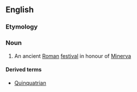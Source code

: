==English==

===Etymology===
{{etyl|la}}

===Noun===
{{wikipedia}}
{{en-noun}}

# An ancient [[Roman]] [[festival]] in honour of [[Minerva]]

====Derived terms====
* [[Quinquatrian]]